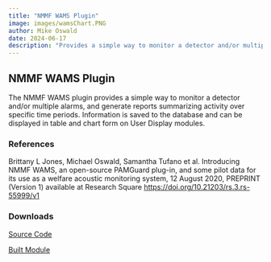 ```yaml
---
title: "NMMF WAMS Plugin"
image: images/wamsChart.PNG
author: Mike Oswald
date: 2024-06-17
description: "Provides a simple way to monitor a detector and/or multiple alarms, and generate reports summarizing activity over specific time periods"
---
```


## NMMF WAMS Plugin

The NMMF WAMS plugin provides a simple way to monitor a detector and/or multiple alarms, and generate reports summarizing activity over specific time periods. Information is saved to the database and can be displayed in table and chart form on User Display modules.

### References

Brittany L Jones, Michael Oswald, Samantha Tufano et al. Introducing NMMF WAMS, an open-source PAMGuard plug-in, and some pilot data for its use as a welfare acoustic monitoring system, 12 August 2020, PREPRINT (Version 1) available at Research Square <https://doi.org/10.21203/rs.3.rs-55999/v1>

### Downloads

[Source Code](https://github.com/douggillespie/WAMS)

[Built Module](https://github.com/douggillespie/WAMS/releases/tag/V3.0.0)
